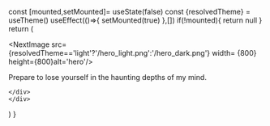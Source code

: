   const [mounted,setMounted]= useState(false)
  const {resolvedTheme} = useTheme()
  useEffect(()=>{
    setMounted(true)
  },[])
  if(!mounted){
    return null
  }
  return (
    <div className="flex flex-col md:flex-row  md:items-center max-w-screen-sm md:max-w-full">
    <NextImage src={resolvedTheme=='light'?'/hero_light.png':'/hero_dark.png'} width= {800} height={800}alt='hero'/>
    <div>
      <p className=" uppercase tracking tracking-widest inter text-sm w-[300px] bg-gradient-to-r dark:from-purple-600 from-black via-gray-800 to-slate-600 dark:via-cyan-600 dark:to-pink-800  max-w-xs text-transparent bg-clip-text ">
Prepare to lose yourself in the haunting depths of my mind.      </p>

    </div>
    </div>
  )
}
